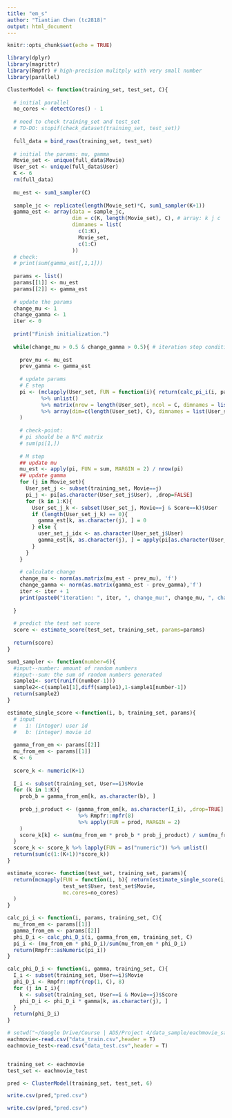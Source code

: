 ```yaml
---
title: "em_s"
author: "Tiantian Chen (tc2818)"
output: html_document
---
```


```r
knitr::opts_chunk$set(echo = TRUE)
```

```r
library(dplyr)
library(magrittr)
library(Rmpfr) # high-precision mulitply with very small number
library(parallel)

ClusterModel <- function(training_set, test_set, C){
  
  # initial parallel 
  no_cores <- detectCores() - 1
  
  # need to check training_set and test_set
  # TO-DO: stopif(check_dataset(training_set, test_set))
  
  full_data = bind_rows(training_set, test_set)
  
  # initial the params: mu, gamma
  Movie_set <- unique(full_data$Movie)
  User_set <- unique(full_data$User)
  K <- 6
  rm(full_data)
  
  mu_est <- sum1_sampler(C)
  
  sample_jc <- replicate(length(Movie_set)*C, sum1_sampler(K+1))
  gamma_est <- array(data = sample_jc, 
                     dim = c(K, length(Movie_set), C), # array: k j c
                     dimnames = list(
                       c(1:K), 
                       Movie_set,
                       c(1:C)
                     ))
  # check:
  # print(sum(gamma_est[,1,1]))
  
  params <- list()
  params[[1]] <- mu_est
  params[[2]] <- gamma_est
  
  # update the params
  change_mu <- 1
  change_gamma <- 1
  iter <- 0
  
  print("Finish initialization.")
  
  while(change_mu > 0.5 & change_gamma > 0.5){ # iteration stop condition
    
    prev_mu <- mu_est
    prev_gamma <- gamma_est
    
    # update params
    # E step
    pi <- (mclapply(User_set, FUN = function(i){ return(calc_pi_i(i, params, training_set, C))}, mc.cores = no_cores)
           %>% unlist()
           %>% matrix(nrow = length(User_set), ncol = C, dimnames = list(User_set, 1:C), byrow = TRUE)
           %>% array(dim=c(length(User_set), C), dimnames = list(User_set, 1:C))
    )
    
    # check-point:
    # pi should be a N*C matrix
    # sum(pi[1,])
    
    # M step
    ## update mu
    mu_est <- apply(pi, FUN = sum, MARGIN = 2) / nrow(pi)
    ## update gamma
    for (j in Movie_set){
      User_set_j <- subset(training_set, Movie==j)
      pi_j <- pi[as.character(User_set_j$User), ,drop=FALSE]
      for (k in 1:K){
        User_set_j_k <- subset(User_set_j, Movie==j & Score==k)$User
        if (length(User_set_j_k) == 0){
          gamma_est[k, as.character(j), ] = 0
        } else {
          user_set_j_idx <- as.character(User_set_j$User)
          gamma_est[k, as.character(j), ] = apply(pi[as.character(User_set_j_k), ,drop=FALSE], FUN = sum, MARGIN = 2) / apply(pi[user_set_j_idx, ,drop=FALSE], sum, MARGIN = 2)
        }
      }
    }
    
    # calculate change
    change_mu <- norm(as.matrix(mu_est - prev_mu), 'f')
    change_gamma <- norm(as.matrix(gamma_est - prev_gamma),'f')
    iter <- iter + 1
    print(paste0("iteration: ", iter, ", change_mu:", change_mu, ", change_gamma:", change_gamma))
    
  }
  
  # predict the test set score
  score <- estimate_score(test_set, training_set, params=params)
  
  return(score)
}

sum1_sampler <- function(number=6){
  #input--number: amount of random numbers
  #input--sum: the sum of random numbers generated
  sample1<- sort(runif((number-1)))
  sample2<-c(sample1[1],diff(sample1),1-sample1[number-1])
  return(sample2)
}

estimate_single_score <-function(i, b, training_set, params){
  # input 
  #   i: (integer) user id
  #   b: (integer) movie id
  
  gamma_from_em <- params[[2]]
  mu_from_em <- params[[1]]
  K <- 6
  
  score_k <- numeric(K+1) 
  
  I_i <- subset(training_set, User==i)$Movie
  for (k in 1:K){
    prob_b = gamma_from_em[k, as.character(b), ]
    
    prob_j_product <- (gamma_from_em[k, as.character(I_i), ,drop=TRUE]
                       %>% Rmpfr::mpfr(8)
                       %>% apply(FUN = prod, MARGIN = 2)
    )
    score_k[k] <- sum(mu_from_em * prob_b * prob_j_product) / sum(mu_from_em * prob_j_product)
  }
  score_k <- score_k %>% lapply(FUN = as("numeric")) %>% unlist()
  return(sum(c(1:(K+1))*score_k))
}

estimate_score<- function(test_set, training_set, params){
  return(mcmapply(FUN = function(i, b){ return(estimate_single_score(i, b, params = params, training_set = training_set))},
                  test_set$User, test_set$Movie,
                  mc.cores=no_cores)
  )
} 

calc_pi_i <- function(i, params, training_set, C){
  mu_from_em <- params[[1]]
  gamma_from_em <- params[[2]]
  phi_D_i <- calc_phi_D_i(i, gamma_from_em, training_set, C)
  pi_i <- (mu_from_em * phi_D_i)/sum(mu_from_em * phi_D_i)
  return(Rmpfr::asNumeric(pi_i))
}

calc_phi_D_i <- function(i, gamma, training_set, C){
  I_i <- subset(training_set, User==i)$Movie
  phi_D_i <- Rmpfr::mpfr(rep(1, C), 8)
  for (j in I_i){
    k <- subset(training_set, User==i & Movie==j)$Score
    phi_D_i <- phi_D_i * gamma[k, as.character(j), ]
  }
  return(phi_D_i)
}

```

```r
# setwd("~/Google Drive/Course | ADS/Project 4/data_sample/eachmovie_sample")
eachmovie<-read.csv("data_train.csv",header = T)
eachmovie_test<-read.csv("data_test.csv",header = T)


training_set <- eachmovie
test_set <- eachmovie_test

pred <- ClusterModel(training_set, test_set, 6)

write.csv(pred,"pred.csv")

```

```r
write.csv(pred,"pred.csv")
```

